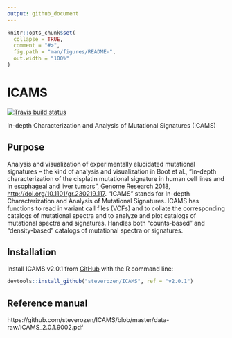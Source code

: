 ```yaml
---
output: github_document
---
```


<!-- README.md is generated from README.Rmd. Please edit that file -->

```r
knitr::opts_chunk$set(
  collapse = TRUE,
  comment = "#>",
  fig.path = "man/figures/README-",
  out.width = "100%"
)
```
# ICAMS

<!-- badges: start -->

  [![Travis build status](https://travis-ci.org/steverozen/ICAMS.svg?branch=master)](https://travis-ci.org/steverozen/ICAMS)

<!-- badges: end -->

In-depth Characterization and Analysis of Mutational Signatures (ICAMS)

## Purpose

Analysis and visualization of experimentally elucidated mutational
    signatures -- the kind of analysis and visualization in Boot et al.,
    "In-depth characterization of the cisplatin mutational signature in 
    human cell lines and in esophageal and liver tumors", Genome Research 2018, 
    <http://doi.org/10.1101/gr.230219.117>. "ICAMS" stands for In-depth Characterization 
    and Analysis of Mutational Signatures. ICAMS has functions to read in 
    variant call files (VCFs) and to collate the corresponding catalogs of 
    mutational spectra and to analyze and plot catalogs of mutational spectra
    and signatures. Handles both "counts-based" and "density-based" catalogs
    of mutational spectra or signatures.

## Installation

Install ICAMS v2.0.1 from [GitHub](https://github.com/) with
the R command line:

``` r
devtools::install_github("steverozen/ICAMS", ref = "v2.0.1")
```

## Reference manual

https://github.com/steverozen/ICAMS/blob/master/data-raw/ICAMS_2.0.1.9002.pdf
